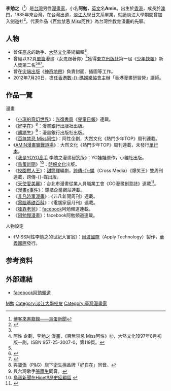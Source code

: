 {{Otheruses|other=名为李勉之的其他人物|李釗 (成化丙戌進士)}}
{{漫畫}}
'''李勉之'''（{{bd|1966年|9月19日}}<ref name="博客來書籍館-鳥蛋新聞">[http://www.books.com.tw/exep/prod/booksfile.php?item=0010216190 博客來書籍館——鳥蛋新聞]{{Dead link|date=2018年7月 |bot=InternetArchiveBot |fix-attempted=no }}</ref>）是[[台灣|台灣]]男性[[漫畫家|漫畫家]]，小名'''阿勉'''，[[英文|英文]]名'''Amin'''。出生於[[香港|香港]]，成長於[[澳門|澳門]]，1985年來台灣，在台灣出道，[[淡江大學|淡江大學]]日文系畢業，就讀淡江大學期間曾加入[[劍道|劍道]]社<ref>{{Cite web |url=http://tkutimes.tku.edu.tw/dtl.aspx?no=5448 |title=Miss阿性一炮而紅 李勉之視漫畫為不歸路 |access-date=2015-05-09 |archive-date=2019-08-31 |archive-url=https://web.archive.org/web/20190831162412/http://tkutimes.tku.edu.tw/dtl.aspx?no=5448 |dead-url=no }}</ref>。代表作品《[[百無禁忌_Miss阿性|百無禁忌 Miss阿性]]》為台灣[[性教育|性教育]]漫畫的先驅。

== 人物 ==
*曾任[[高永|高永]]的助手、[[大然文化|大然文化]]美術編輯<ref name="博客來書籍館-鳥蛋新聞" />。
*曾經以32頁[[單篇|單篇]]漫畫〈女鬼跟著你〉<ref>阿性 企劃，李勉之 漫畫，《百無禁忌 Miss阿性》⑫，大然文化1997年8月初版一刷，ISBN 957-25-3007-0，第119頁。</ref>獲得[[東立出版社|東立出版社]]第一屆《[[少年快報|少年快報]]》新人獎第二名<ref name="博客來書籍館-鳥蛋新聞" /><ref>{{Cite web|url=|author=張夢瑞|title=東立漫畫獎 走過十寒暑|publisher=民生報|date=2000-11-18|accessdate=2016-09-24|pages=A7|quote=以培育新人為主、被稱為漫畫界奧斯卡獎的「東立漫畫新人獎」，已堂堂邁入第十個年頭。……多年來，東立漫畫新人獎培養出不少優秀的漫畫家。如以《MISS阿性》在漫畫界闖出名號的李勉之，就是從東立漫畫新人獎脫穎而出。}}</ref><ref>{{Cite web|url=|author=劉玄寧|title=漫畫新人獎 張永仁郭雅君拔頭籌|publisher=星報|date=2000-11-19|accessdate=2016-09-24|pages=11|quote=台灣漫畫出版界龍頭東立出版社，有感漫畫薪傳的重要，於是自1991年以來每年都舉行「漫畫新人獎」，陸續拔擢過不少優秀新人，如《珍珠怨》歐碧鳳、《MISS阿性》李勉之、《雲州大儒俠史艷文》林明鋒、《斷腕公主》侯采祐、《伊甸之月》-{余}-承蓉等人。}}</ref>。
*曾在[[尖端出版|尖端出版]]《[[神奇地帶|神奇地帶]]》負責封面、插圖等工作。
*2012年7月20日，擔任[[香港數碼娛樂協會|香港數-{}-碼娛樂協會]]主辦「香港漫畫研習營」講師。

== 作品一覽 ==
;漫畫
*《[[小琪的奇幻世界|小琪的奇幻世界]]》：[[光復書局|光復書局]]《[[兒童日報_(台灣)|兒童日報]]》連載。
*《[[好字在|好字在]]》<ref>與[[寶僑|寶僑]]（P&G）旗下[[衛生棉|衛生棉]]品牌「好自在」同音。</ref>：漫畫銀行出版社出版。
*《[[髒語生|髒語生]]》<ref>與台灣歌手[[張雨生|張雨生]]同音。</ref>：漫畫銀行出版社出版。
*《[[百無禁忌_Miss阿性|百無禁忌 Miss阿性]]》：阿性企劃，大然文化《熱門少年TOP》周刊連載。
*《[[AMIN漫畫實戰道場|AMIN漫畫實戰道場]]》：大然文化《熱門少年TOP》周刊連載，未發行[[單行本|單行本]]。
*《[[我是YOYO高手|我是YOYO高手]] 李勉之漫畫秘笈版》：YO娃娃原作，小貓社出版。
*《[[鳥蛋新聞|鳥蛋新聞]]》<ref>[http://times.hinet.net/comic/bird/ 鳥蛋新聞在Hinet!!歷史回顧區] {{webarchive|url=https://web.archive.org/web/20100926084420/http://times.hinet.net/comic/bird/ |date=2010-09-26 }}</ref>：[[時報文化|時報文化]]出版。
*《[[校園撚人王|校園撚人王]]》：[[甜筒輝|甜筒輝]]編劇，[[跨傳媒|跨傳-{}-媒]]（Cross Media）《爆笑王》雙周刊連載，跨傳-{}-媒出版。
*《[[天使愛美麗_(漫畫)|天使愛美麗]]》：台北市漫畫從業人員職業工會《GO漫畫創意誌》連載<ref>{{Cite web|url=|author=陳芝宇|title=老將復出 本土漫畫GO|publisher=星報|date=2003-12-25|accessdate=2016-09-24|pages=11|quote=號稱擁有國內漫畫界「夢幻組合」的《GO漫畫創意誌》，已投入市場月餘。……《GO》目前的陣容，包括朱德庸、敖幼祥、尤俠、賴有賢、阿推、李勉之等人。……曾以《MISS阿性》走紅的漫畫家李勉之，連載的新作是四格漫畫《天使愛美麗》。}}</ref>。
*《[[漫畫e事件|漫畫e事件]]》：[[錢櫃企業|錢櫃企業]]網站連載。
*《[[非凡時事漫畫|非凡時事漫畫]]》：《非凡新聞周刊》連載。
*《[[電腦基礎百科|電腦基礎百科]]》：《電腦家庭月刊》連載。
*《[[哇靠老爸|哇靠老爸]]》：[[facebook|facebook]]阿勉頻道連載。
*《[[阿勉慢漫畫|阿勉慢漫畫]]》：facebook阿勉頻道連載。
;人物設定
*《MISS阿性李勉之的世紀大富翁》：[[爾波國際|爾波國際]]（Apply Technology）製作，[[華義國際|華義國際]]發行。

== 参考资料 ==
{{reflist}}

==外部連結==
*[https://zh-tw.facebook.com/pages/%E9%98%BF%E5%8B%89%E9%A0%BB%E9%81%93Amin-Channel/497495543679437 facebook阿勉頻道]

{{Authority control}}

{{DEFAULTSORT:}}
[[Category:李姓|M勉]]
[[Category:淡江大學校友|Category:淡江大學校友]]
[[Category:臺灣漫畫家|Category:臺灣漫畫家]]